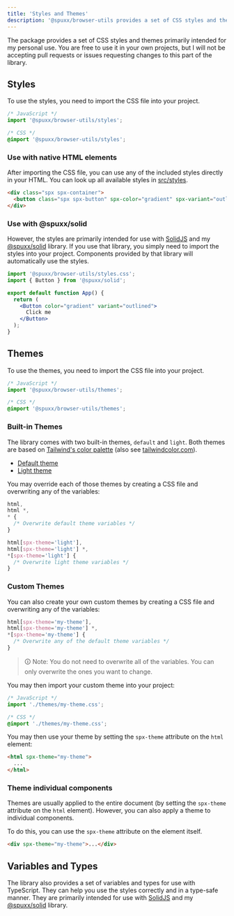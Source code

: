 ```yaml
---
title: 'Styles and Themes'
description: '@spuxx/browser-utils provides a set of CSS styles and themes primarily intended for my personal use.'
---
```



The package provides a set of CSS styles and themes primarily intended for my personal use. You are free to use it in your own projects, but I will not be accepting pull requests or issues requesting changes to this part of the library.

## Styles

To use the styles, you need to import the CSS file into your project.

```js
/* JavaScript */
import '@spuxx/browser-utils/styles';
```

```css
/* CSS */
@import '@spuxx/browser-utils/styles';
```

### Use with native HTML elements

After importing the CSS file, you can use any of the included styles directly in your HTML.
You can look up all available styles in [src/styles](https://github.com/spuxx-dev/jslibs/tree/main/packages/browser-utils/src/styles).

```html
<div class="spx spx-container">
  <button class="spx spx-button" spx-color="gradient" spx-variant="outlined">Click me</button>
</div>
```

### Use with @spuxx/solid

However, the styles are primarily intended for use with [SolidJS](https://www.solidjs.com/) and my [@spuxx/solid](https://spuxx-dev.github.io/jslibs/browser-utils) library.
If you use that library, you simply need to import the styles into your project. Components provided by that library will automatically use the styles.

```jsx
import '@spuxx/browser-utils/styles.css';
import { Button } from '@spuxx/solid';

export default function App() {
  return (
    <Button color="gradient" variant="outlined">
      Click me
    </Button>
  );
}
```

## Themes

To use the themes, you need to import the CSS file into your project.

```js
/* JavaScript */
import '@spuxx/browser-utils/themes';
```

```css
/* CSS */
@import '@spuxx/browser-utils/themes';
```

### Built-in Themes

The library comes with two built-in themes, `default` and `light`.
Both themes are based on [Tailwind's color palette](https://tailwindcss.com/docs/customizing-colors)
(also see [tailwindcolor.com](https://tailwindcolor.com/)).

- [Default theme](packages/browser-utils/themes/default.theme.css)
- [Light theme](packages/browser-utils/themes/light.theme.css)

You may override each of those themes by creating a CSS file and overwriting any of the variables:

```css
html,
html *,
* {
  /* Overwrite default theme variables */
}

html[spx-theme='light'],
html[spx-theme='light'] *,
*[spx-theme='light'] {
  /* Overwrite light theme variables */
}
```

### Custom Themes

You can also create your own custom themes by creating a CSS file and overwriting any of the variables:

```css
html[spx-theme='my-theme'],
html[spx-theme='my-theme'] *,
*[spx-theme='my-theme'] {
  /* Overwrite any of the default theme variables */
}
```

> 🛈 Note: You do not need to overwrite all of the variables. You can only overwrite the ones you want to change.

You may then import your custom theme into your project:

```js
/* JavaScript */
import './themes/my-theme.css';
```

```css
/* CSS */
@import './themes/my-theme.css';
```

You may then use your theme by setting the `spx-theme` attribute on the `html` element:

```html
<html spx-theme="my-theme">
  ...
</html>
```

### Theme individual components

Themes are usually applied to the entire document (by setting the `spx-theme` attribute on the `html` element).
However, you can also apply a theme to individual components.

To do this, you can use the `spx-theme` attribute on the element itself.

```html
<div spx-theme="my-theme">...</div>
```

## Variables and Types

The library also provides a set of variables and types for use with TypeScript. They can help you use the styles correctly and in a type-safe manner.
They are primarily intended for use with [SolidJS](https://www.solidjs.com/) and my [@spuxx/solid](https://spuxx-dev.github.io/jslibs/browser-utils) library.

<TypeDoc />
